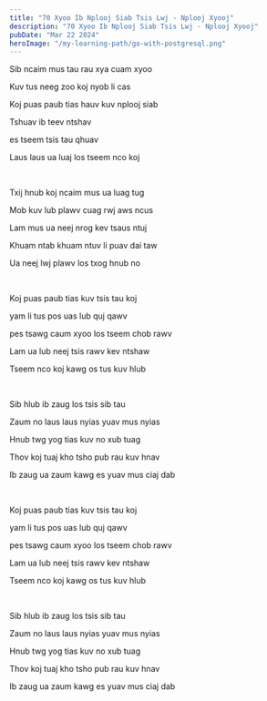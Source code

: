 ```yaml
---
title: "70 Xyoo Ib Nplooj Siab Tsis Lwj - Nplooj Xyooj"
description: "70 Xyoo Ib Nplooj Siab Tsis Lwj - Nplooj Xyooj"
pubDate: "Mar 22 2024"
heroImage: "/my-learning-path/go-with-postgresql.png"
---
```


Sib ncaim mus tau rau xya cuam xyoo

Kuv tus neeg zoo koj nyob li cas

Koj puas paub tias hauv kuv nplooj siab

Tshuav ib teev ntshav

es tseem tsis tau qhuav

Laus laus ua luaj los tseem nco koj

<br />

Txij hnub koj ncaim mus ua luag tug

Mob kuv lub plawv cuag rwj aws ncus

Lam mus ua neej nrog kev tsaus ntuj

Khuam ntab khuam ntuv li puav dai taw

Ua neej lwj plawv los txog hnub no

<br />

Koj puas paub tias kuv tsis tau koj

yam li tus pos uas lub quj qawv

pes tsawg caum xyoo los tseem chob rawv

Lam ua lub neej tsis rawv kev ntshaw

Tseem nco koj kawg os tus kuv hlub

<br />

Sib hlub ib zaug los tsis sib tau

Zaum no laus laus nyias yuav mus nyias

Hnub twg yog tias kuv no xub tuag

Thov koj tuaj kho tsho pub rau kuv hnav

Ib zaug ua zaum kawg es yuav mus ciaj dab

<br />

Koj puas paub tias kuv tsis tau koj

yam li tus pos uas lub quj qawv

pes tsawg caum xyoo los tseem chob rawv

Lam ua lub neej tsis rawv kev ntshaw

Tseem nco koj kawg os tus kuv hlub

<br />

Sib hlub ib zaug los tsis sib tau

Zaum no laus laus nyias yuav mus nyias

Hnub twg yog tias kuv no xub tuag

Thov koj tuaj kho tsho pub rau kuv hnav

Ib zaug ua zaum kawg es yuav mus ciaj dab
